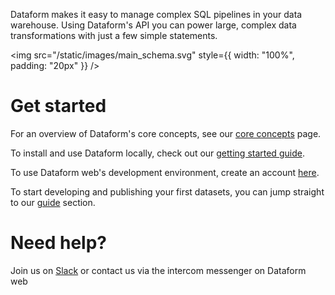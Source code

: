 


Dataform makes it easy to manage complex SQL pipelines in your data warehouse. Using Dataform's API you can power large, complex data transformations with just a few simple statements.

<img src="/static/images/main_schema.svg" style={{ width: "100%", padding: "20px" }} />

# Get started

For an overview of Dataform's core concepts, see our [core concepts](/guides/core-concepts) page.

To install and use Dataform locally, check out our [getting started guide](/guides/command-line-interface).

To use Dataform web's development environment, create an account [here](https://dataform.co/signup).

To start developing and publishing your first datasets, you can jump straight to our [guide](/guides/datasets) section.

# Need help?

Join us on <a href="https://slack.dataform.co" rel="noopener" target="_blank">Slack</a> or contact us via the intercom messenger on Dataform web
